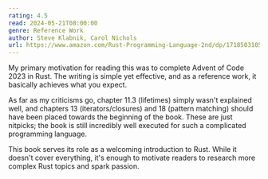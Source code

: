 ```yaml
---
rating: 4.5
read: 2024-05-21T08:00:00
genre: Reference Work
author: Steve Klabnik, Carol Nichols
url: https://www.amazon.com/Rust-Programming-Language-2nd/dp/1718503105
---
```


My primary motivation for reading this was to complete Advent of Code 2023 in Rust. The writing is simple yet effective, and as a reference work, it basically achieves what you expect.

As far as my criticisms go, chapter 11.3 (lifetimes) simply wasn't explained well, and chapters 13 (iterators/closures) and 18 (pattern matching) should have been placed towards the beginning of the book. These are just nitpicks; the book is still incredibly well executed for such a complicated programming language.

This book serves its role as a welcoming introduction to Rust. While it doesn't cover everything, it's enough to motivate readers to research more complex Rust topics and spark passion.